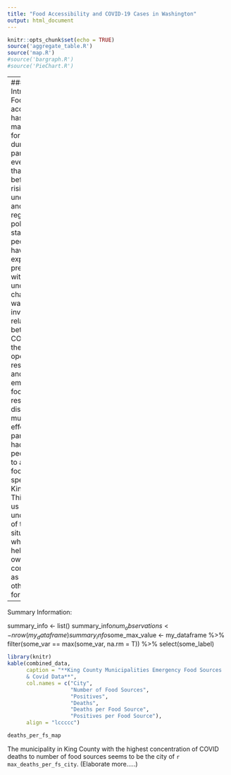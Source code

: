 ```yaml
---
title: "Food Accessibility and COVID-19 Cases in Washington"
output: html_document
---
```


```r
knitr::opts_chunk$set(echo = TRUE)
source('aggregate_table.R')
source('map.R')
#source('bargraph.R')
#source('PieChart.R')
```
---
### Introduction:
Food accessibility has become a major concern for people during the pandemic,
even more so than ever before. Due to rising unemployment and public regulation
policies, the stability people may have experienced previously with food has
undoubtedly changed. We wanted to investigate the relationship between COVID-19,
the number of operating restaurants, and emergency food resources, to discover
how much of an effect the pandemic has had on people’s ability to access food,
specifically in King County. This will give us a better understanding of the
situation, which can help both our own communities as well as others moving forward.

---
Summary Information:

summary_info <- list()
summary_info$num_observations <- nrow(my_dataframe)
summary_info$some_max_value <- my_dataframe %>%
    filter(some_var == max(some_var, na.rm = T)) %>%
    select(some_label)


```r
library(knitr)
kable(combined_data, 
      caption = "**King County Municipalities Emergency Food Sources
      & Covid Data**",
      col.names = c("City", 
                    "Number of Food Sources", 
                    "Positives", 
                    "Deaths", 
                    "Deaths per Food Source", 
                    "Positives per Food Source"),
      align = "lccccc") 
```


```r
deaths_per_fs_map
```

The municipality in King County with the highest concentration of COVID deaths
to number of food sources seems to be the city of `r max_deaths_per_fs_city`.
(Elaborate more.....)

